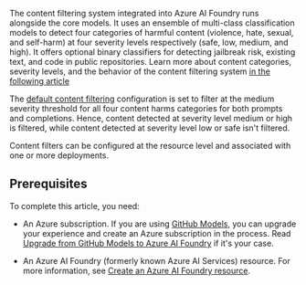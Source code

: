 ---
---

The content filtering system integrated into Azure AI Foundry runs alongside the core models. It uses an ensemble of multi-class classification models to detect four categories of harmful content (violence, hate, sexual, and self-harm) at four severity levels respectively (safe, low, medium, and high). It offers optional binary classifiers for detecting jailbreak risk, existing text, and code in public repositories. Learn more about content categories, severity levels, and the behavior of the content filtering system [in the following article](../../concepts/content-filter)

The [default content filtering](../../concepts/default-safety-policies) configuration is set to filter at the medium severity threshold for all four content harms categories for both prompts and completions. Hence, content detected at severity level medium or high is filtered, while content detected at severity level low or safe isn't filtered.

Content filters can be configured at the resource level and associated with one or more deployments.

## Prerequisites

To complete this article, you need:

* An Azure subscription. If you are using [GitHub Models](https://docs.github.com/en/github-models/), you can upgrade your experience and create an Azure subscription in the process. Read [Upgrade from GitHub Models to Azure AI Foundry](../../how-to/quickstart-github-models) if it's your case.

* An Azure AI Foundry (formerly known Azure AI Services) resource. For more information, see [Create an Azure AI Foundry resource](../../how-to/quickstart-create-resources).